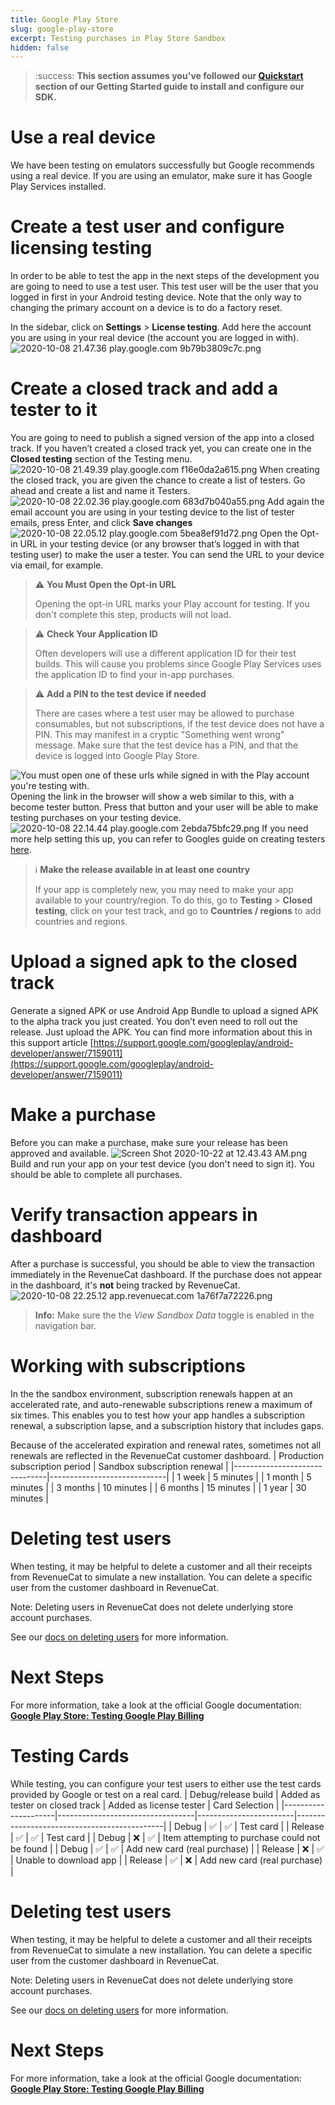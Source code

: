 ```yaml
---
title: Google Play Store
slug: google-play-store
excerpt: Testing purchases in Play Store Sandbox
hidden: false
---
```

> :success: **This section assumes you've followed our [Quickstart](doc:getting-started-1) section of our Getting Started guide to install and configure our SDK.**

# Use a real device

We have been testing on emulators successfully but Google recommends using a real device. If you are using an emulator, make sure it has Google Play Services installed.

# Create a test user and configure licensing testing

In order to be able to test the app in the next steps of the development you are going to need to use a test user. This test user will be the user that you logged in first in your Android testing device. Note that the only way to changing the primary account on a device is to do a factory reset. 

In the sidebar, click on **Settings** > **License testing**.  Add here the account you are using in your real device (the account you are logged in with).
![](https://files.readme.io/4de80ce-2020-10-08_21.47.36_play.google.com_9b79b3809c7c.png "2020-10-08 21.47.36 play.google.com 9b79b3809c7c.png")
# Create a closed track and add a tester to it

You are going to need to publish a signed version of the app into a closed track. If you haven’t created a closed track yet, you can create one in the **Closed testing** section of the Testing menu. 
![2020-10-08 21.49.39 play.google.com f16e0da2a615.png](https://files.readme.io/f5e66e8-2020-10-08_21.49.39_play.google.com_f16e0da2a615.png)
When creating the closed track, you are given the chance to create a list of testers. Go ahead and create a list and name it Testers.
![](https://files.readme.io/a1cd5a9-2020-10-08_22.02.36_play.google.com_683d7b040a55.png "2020-10-08 22.02.36 play.google.com 683d7b040a55.png")
Add again the email account you are using in your testing device to the list of tester emails, press Enter, and click **Save changes** 
![](https://files.readme.io/ce8da10-2020-10-08_22.05.12_play.google.com_5bea8ef91d72.png "2020-10-08 22.05.12 play.google.com 5bea8ef91d72.png")
Open the Opt-in URL in your testing device (or any browser that’s logged in with that testing user) to make the user a tester. You can send the URL to your device via email, for example. 

> :warning: **You Must Open the Opt-in URL**
>
> Opening the opt-in URL marks your Play account for testing. If you don't complete this step, products will not load.

> :warning: **Check Your Application ID**
>
> Often developers will use a different application ID for their test builds. This will cause you problems since Google Play Services uses the application ID to find your in-app purchases.

> :warning: **Add a PIN to the test device if needed**
>
> There are cases where a test user may be allowed to purchase consumables, but not subscriptions, if the test device does not have a PIN. This may manifest in a cryptic "Something went wrong" message. 
> Make sure that the test device has a PIN, and that the device is logged into Google Play Store.

![You must open one of these urls while signed in with the Play account you're testing with.](https://files.readme.io/b366b77-2020-10-08_22.09.01_play.google.com_e5789268ce83.png "2020-10-08 22.09.01 play.google.com e5789268ce83.png")
Opening the link in the browser will show a web similar to this, with a become tester button. Press that button and your user will be able to make testing purchases on your testing device.
![](https://files.readme.io/c233a46-2020-10-08_22.14.44_play.google.com_2ebda75bfc29.png "2020-10-08 22.14.44 play.google.com 2ebda75bfc29.png")
If you need more help setting this up, you can refer to Googles guide on creating testers [here](https://developer.android.com/google/play/billing/billing_testing#testing-purchases).

> ℹ️ **Make the release available in at least one country**
>
> If your app is completely new, you may need to make your app available to your country/region. To do this, go to **Testing** > **Closed testing**, click on your test track, and go to **Countries / regions** to add countries and regions.
# Upload a signed apk to the closed track

Generate a signed APK or use Android App Bundle to upload a signed APK to the alpha track you just created. You don’t even need to roll out the release. Just upload the APK. You can find more information about this in this support article [https://support.google.com/googleplay/android-developer/answer/7159011](https://support.google.com/googleplay/android-developer/answer/7159011) 

# Make a purchase

Before you can make a purchase, make sure your release has been approved and  available.
![](https://files.readme.io/08a3ebd-Screen_Shot_2020-10-22_at_12.43.43_AM.png "Screen Shot 2020-10-22 at 12.43.43 AM.png")
Build and run your app on your test device (you don't need to sign it). You should be able to complete all purchases.

# Verify transaction appears in dashboard

After a purchase is successful, you should be able to view the transaction immediately in the RevenueCat dashboard. If the purchase does not appear in the dashboard, it's **not** being tracked by RevenueCat.
![](https://files.readme.io/f12eaf9-2020-10-08_22.25.12_app.revenuecat.com_1a76f7a72226.png "2020-10-08 22.25.12 app.revenuecat.com 1a76f7a72226.png")

> **Info:** Make sure the the *View Sandbox Data* toggle is enabled in the navigation bar.
# Working with subscriptions

In the the sandbox environment, subscription renewals happen at an accelerated rate, and auto-renewable subscriptions renew a maximum of six times. This enables you to test how your app handles a subscription renewal, a subscription lapse, and a subscription history that includes gaps.

Because of the accelerated expiration and renewal rates, sometimes not all renewals are reflected in the RevenueCat customer dashboard.
| Production subscription period | Sandbox subscription renewal |
|-------------------------------|-----------------------------|
| 1 week                        | 5 minutes                   |
| 1 month                       | 5 minutes                   |
| 3 months                      | 10 minutes                  |
| 6 months                      | 15 minutes                  |
| 1 year                        | 30 minutes                  |

# Deleting test users

When testing, it may be helpful to delete a customer and all their receipts from RevenueCat to simulate a new installation. You can delete a specific user from the customer dashboard in RevenueCat. 

Note: Deleting users in RevenueCat does not delete underlying store account purchases.

See our [docs on deleting users](doc:customers#section-delete-users) for more information.

# Next Steps

For more information, take a look at the official Google documentation:
**[Google Play Store: Testing Google Play Billing](https://developer.android.com/google/play/billing/billing_testing)**
# Testing Cards
While testing, you can configure your test users to either use the test cards provided by Google or test on a real card.
| Debug/release build | Added as tester on closed track | Added as license tester | Card Selection                              |
|---------------------|----------------------------------|------------------------|---------------------------------------------|
| Debug               | ✅                               | ✅                     | Test card                                   |
| Release             | ✅                               | ✅                     | Test card                                   |
| Debug               | ❌                               | ✅                     | Item attempting to purchase could not be found |
| Debug               | ✅                               | ✅                     | Add new card (real purchase)                 |
| Release             | ❌                               | ✅                     | Unable to download app                       |
| Release             | ✅                               | ❌                     | Add new card (real purchase)                 |
# Deleting test users

When testing, it may be helpful to delete a customer and all their receipts from RevenueCat to simulate a new installation. You can delete a specific user from the customer dashboard in RevenueCat. 

Note: Deleting users in RevenueCat does not delete underlying store account purchases.

See our [docs on deleting users](doc:customers#section-delete-users) for more information.

# Next Steps

For more information, take a look at the official Google documentation:
**[Google Play Store: Testing Google Play Billing](https://developer.android.com/google/play/billing/billing_testing)**